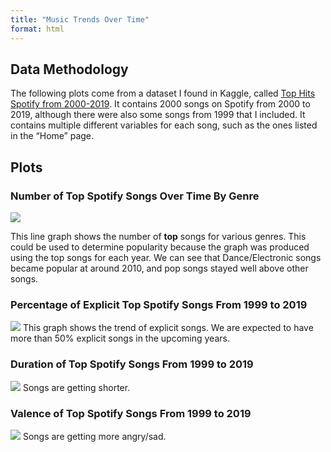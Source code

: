 ```yaml
---
title: "Music Trends Over Time"
format: html
---
```


## Data Methodology

The following plots come from a dataset I found in Kaggle, called [Top Hits Spotify from 2000-2019](https://www.kaggle.com/datasets/paradisejoy/top-hits-spotify-from-20002019). It contains 2000 songs on Spotify from 2000 to 2019, although there were also some songs from 1999 that I included. It contains multiple different variables for each song, such as the ones listed in the "Home" page.

## Plots

### Number of Top Spotify Songs Over Time By Genre

![](../../src/plots/spotify_2000_2019_genre.png)

This line graph shows the number of **top** songs for various genres. This could be used to determine popularity because the graph was produced using the top songs for each year. We can see that Dance/Electronic songs became popular at around 2010, and pop songs stayed well above other songs. 

### Percentage of Explicit Top Spotify Songs From 1999 to 2019
![](../../src/plots/spotify_2000_2019_explicit.png)
This graph shows the trend of explicit songs. We are expected to have more than 50% explicit songs in the upcoming years. 


### Duration of Top Spotify Songs From 1999 to 2019
![](../../src/plots/spotify_2000_2019_duration.png)
Songs are getting shorter.


### Valence of Top Spotify Songs From 1999 to 2019
![](../../src/plots/spotify_2000_2019_valence.png)
Songs are getting more angry/sad.

